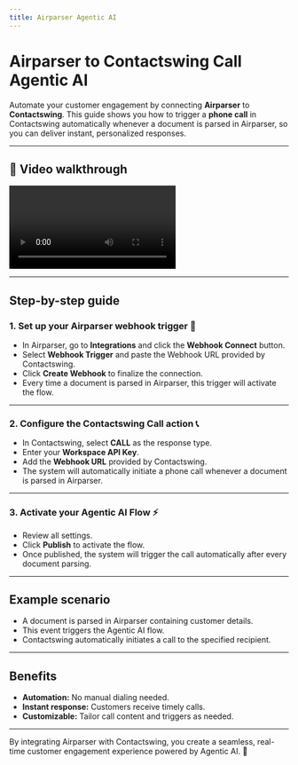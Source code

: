 ```yaml
---
title: Airparser Agentic AI
---
```


# Airparser to Contactswing Call Agentic AI

Automate your customer engagement by connecting **Airparser** to **Contactswing**. This guide shows you how to trigger a **phone call** in Contactswing automatically whenever a document is parsed in Airparser, so you can deliver instant, personalized responses.

---

## 🎥 Video walkthrough

<div class="card-video">
  <video 
    src="https://storage.googleapis.com/helpsessionvideos/Contactswing/Videos/airparser.mp4" 
    autoplay 
    playsinline 
    controls 
    title="Airparser to Contactswing Workflow"
  ></video>
</div>

---

## Step-by-step guide

### 1. Set up your Airparser webhook trigger 📝

- In Airparser, go to **Integrations** and click the **Webhook Connect** button.
- Select **Webhook Trigger** and paste the Webhook URL provided by Contactswing.
- Click **Create Webhook** to finalize the connection.
- Every time a document is parsed in Airparser, this trigger will activate the flow.

---

### 2. Configure the Contactswing Call action 📞

- In Contactswing, select **CALL** as the response type.
- Enter your **Workspace API Key**.
- Add the **Webhook URL** provided by Contactswing.
- The system will automatically initiate a phone call whenever a document is parsed in Airparser.

---

### 3. Activate your Agentic AI Flow ⚡

- Review all settings.
- Click **Publish** to activate the flow.
- Once published, the system will trigger the call automatically after every document parsing.

---

## Example scenario

- A document is parsed in Airparser containing customer details.
- This event triggers the Agentic AI flow.
- Contactswing automatically initiates a call to the specified recipient.

---

## Benefits

- **Automation:** No manual dialing needed.
- **Instant response:** Customers receive timely calls.
- **Customizable:** Tailor call content and triggers as needed.

---

By integrating Airparser with Contactswing, you create a seamless, real-time customer engagement experience powered by Agentic AI. 🤖
